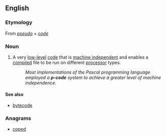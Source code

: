 ==English==

===Etymology===
From ''[[pseudo]]'' + ''[[code]]''

===Noun===
{{en-noun|-}}

# {{computing}} A very [[low-level]] [[code]] that is [[machine independent]] and enables a [[compile]]d file to be run on different [[processor]] types.
#: ''Most implementations of the Pascal programming language employed a '''p-code''' system to achieve a greater level of machine independence''.

====See also====
* [[bytecode]]

===Anagrams===
* [[coped#English|coped]]